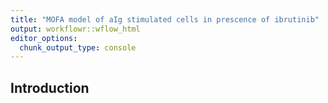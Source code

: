 ```yaml
---
title: "MOFA model of aIg stimulated cells in prescence of ibrutinib"
output: workflowr::wflow_html
editor_options:
  chunk_output_type: console
---
```


## Introduction

```r

```

